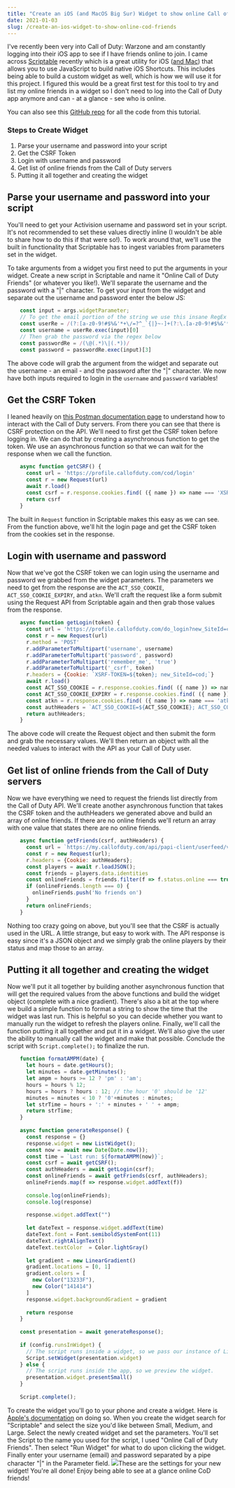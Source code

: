 ```yaml
---
title: "Create an iOS (and MacOS Big Sur) Widget to show online Call of Duty: Warzone friends"
date: 2021-01-03
slug: /create-an-ios-widget-to-show-online-cod-friends
---
```


I've recently been very into Call of Duty: Warzone and am constantly logging into their iOS app to see if I have friends online to join. I came across [Scriptable](https://scriptable.app) recently which is a great utility for iOS ([and Mac](https://scriptable.app/mac-beta/)) that allows you to use JavaScript to build native iOS Shortcuts. This includes being able to build a custom widget as well, which is how we will use it for this project. I figured this would be a great first test for this tool to try and list my online friends in a widget so I don't need to log into the Call of Duty app anymore and can - at a glance - see who is online.

You can also see this [GitHub repo](https://github.com/gbailey4/callofdutyscriptable) for all the code from this tutorial.

### Steps to Create Widget

1. Parse your username and password into your script
2. Get the CSRF Token
3. Login with username and password
4. Get list of online friends from the Call of Duty servers
5. Putting it all together and creating the widget

## Parse your username and password into your script

You'll need to get your Activision username and password set in your script. It's not recommended to set these values directly inline (I wouldn't be able to share how to do this if that were so!). To work around that, we'll use the built in functionality that Scriptable has to ingest variables from parameters set in the widget.

To take arguments from a widget you first need to put the arguments in your widget. Create a new script in Scriptable and name it "Online Call of Duty Friends" (or whatever you like!). We'll separate the username and the password with a "|" character. To get your input from the widget and separate out the username and password enter the below JS:

```javascript
    const input = args.widgetParameter;
    // To get the email portion of the string we use this insane RegEx from this website: https://emailregex.com
    const userRe = /(?:[a-z0-9!#$%&'*+\/=?^_`{|}~-]+(?:\.[a-z0-9!#$%&'*+\/=?^_`{|}~-]+)*|"(?:[\x01-\x08\x0b\x0c\x0e-\x1f\x21\x23-\x5b\x5d-\x7f]|\\[\x01-\x09\x0b\x0c\x0e-\x7f])*")@(?:(?:[a-z0-9](?:[a-z0-9-]*[a-z0-9])?\.)+[a-z0-9](?:[a-z0-9-]*[a-z0-9])?|\[(?:(?:25[0-5]|2[0-4][0-9]|[01]?[0-9][0-9]?)\.){3}(?:25[0-5]|2[0-4][0-9]|[01]?[0-9][0-9]?|[a-z0-9-]*[a-z0-9]:(?:[\x01-\x08\x0b\x0c\x0e-\x1f\x21-\x5a\x53-\x7f]|\\[\x01-\x09\x0b\x0c\x0e-\x7f])+)\])/
    const username = userRe.exec(input)[0]
    // Then grab the password via the regex below
    const passwordRe = /(\@(.*)\|(.*))/
    const password = passwordRe.exec(input)[3]
```

The above code will grab the argument from the widget and separate out the username - an email - and the password after the "|" character. We now have both inputs required to login in the `username` and `password` variables!

## Get the CSRF Token

I leaned heavily on [this Postman documentation page](https://documenter.getpostman.com/view/7896975/SW7aXSo5) to understand how to interact with the Call of Duty servers. From there you can see that there is CSRF protection on the API. We'll need to first get the CSRF token before logging in. We can do that by creating a asynchronous function to get the token. We use an asynchronous function so that we can wait for the response when we call the function.

```javascript
    async function getCSRF() {
      const url = 'https://profile.callofduty.com/cod/login'
      const r = new Request(url)
      await r.load()
      const csrf = r.response.cookies.find( ({ name }) => name === 'XSRF-TOKEN' ).value;
      return csrf
    }
```

The built in `Request` function in Scriptable makes this easy as we can see. From the function above, we'll hit the login page and get the CSRF token from the cookies set in the response.

## Login with username and password

Now that we've got the CSRF token we can login using the username and password we grabbed from the widget parameters. The parameters we need to get from the response are the `ACT_SSO_COOKIE`, `ACT_SSO_COOKIE_EXPIRY`, and `atkn`. We'll craft the request like a form submit using the Request API from Scriptable again and then grab those values from the response.

```javascript
    async function getLogin(token) {
      const url = 'https://profile.callofduty.com/do_login?new_SiteId=cod'
      const r = new Request(url)
      r.method = 'POST'
      r.addParameterToMultipart('username', username)
      r.addParameterToMultipart('password', password)
      r.addParameterToMultipart('remember_me', 'true')
      r.addParameterToMultipart('_csrf', token)
      r.headers = {Cookie: `XSRF-TOKEN=${token}; new_SiteId=cod;`}
      await r.load()
      const ACT_SSO_COOKIE = r.response.cookies.find( ({ name }) => name === 'ACT_SSO_COOKIE' ).value
      const ACT_SSO_COOKIE_EXPIRY = r.response.cookies.find( ({ name }) => name === 'ACT_SSO_COOKIE_EXPIRY' ).value
      const atkn = r.response.cookies.find( ({ name }) => name === 'atkn' ).value
      const authHeaders = `ACT_SSO_COOKIE=${ACT_SSO_COOKIE}; ACT_SSO_COOKIE_EXPIRY=${ACT_SSO_COOKIE_EXPIRY}; atkn=${atkn};`
      return authHeaders;
    }
```

The above code will create the Request object and then submit the form and grab the necessary values. We'll then return an object with all the needed values to interact with the API as your Call of Duty user.

## Get list of online friends from the Call of Duty servers

Now we have everything we need to request the friends list directly from the Call of Duty API. We'll create another asynchronous function that takes the CSRF token and the authHeaders we generated above and build an array of online friends. If there are no online friends we'll return an array with one value that states there are no online friends.

```javascript
    async function getFriends(csrf, authHeaders) {
      const url = `https://my.callofduty.com/api/papi-client/userfeed/v1/friendFeed/rendered/en/${csrf}`;
      const r = new Request(url);
      r.headers = {Cookie: authHeaders};
      const players = await r.loadJSON();
      const friends = players.data.identities
      const onlineFriends = friends.filter(f => f.status.online === true).map(f => f.username.split('#')[0])
      if (onlineFriends.length === 0) {
        onlineFriends.push('No friends on')
      }
      return onlineFriends;
    }
```

Nothing too crazy going on above, but you'll see that the CSRF is actually used in the URL. A little strange, but easy to work with. The API response is easy since it's a JSON object and we simply grab the online players by their status and map those to an array.

## Putting it all together and creating the widget

Now we'll put it all together by building another asynchronous function that will get the required values from the above functions and build the widget object (complete with a nice gradient). There's also a bit at the top where we build a simple function to format a string to show the time that the widget was last run. This is helpful so you can decide whether you want to manually run the widget to refresh the players online. Finally, we'll call the function putting it all together and put it in a widget. We'll also give the user the ability to manually call the widget and make that possible. Conclude the script with `Script.complete();` to finalize the run.

```javascript
    function formatAMPM(date) {
      let hours = date.getHours();
      let minutes = date.getMinutes();
      let ampm = hours >= 12 ? 'pm' : 'am';
      hours = hours % 12;
      hours = hours ? hours : 12; // the hour '0' should be '12'
      minutes = minutes < 10 ? '0'+minutes : minutes;
      let strTime = hours + ':' + minutes + ' ' + ampm;
      return strTime;
    }
    
    async function generateResponse() {
      const response = {}
      response.widget = new ListWidget();
      const now = await new Date(Date.now());
      const time = `Last run: ${formatAMPM(now)}`;
      const csrf = await getCSRF();
      const authHeaders = await getLogin(csrf);
      const onlineFriends = await getFriends(csrf, authHeaders);
      onlineFriends.map(f => response.widget.addText(f))
      
      console.log(onlineFriends);
      console.log(response)
      
      response.widget.addText("")
      
      let dateText = response.widget.addText(time)
      dateText.font = Font.semiboldSystemFont(11)
      dateText.rightAlignText()
      dateText.textColor  = Color.lightGray()
      
      let gradient = new LinearGradient()
      gradient.locations = [0, 1]
      gradient.colors = [
        new Color("13233F"),
        new Color("141414")
      ]
      response.widget.backgroundGradient = gradient
      
      return response
    }
    
    const presentation = await generateResponse();
    
    if (config.runsInWidget) {
      // The script runs inside a widget, so we pass our instance of ListWidget to be shown inside the widget on the Home Screen.
      Script.setWidget(presentation.widget)
    } else {
      // The script runs inside the app, so we preview the widget.
      presentation.widget.presentSmall()
    }
    
    Script.complete();
```

To create the widget you'll go to your phone and create a widget. Here is [Apple's documentation](https://support.apple.com/en-us/HT207122) on doing so. When you create the widget search for "Scriptable" and select the size you'd like between Small, Medium, and Large. Select the newly created widget and set the parameters. You'll set the Script to the name you used for the script, I used "Online Call of Duty Friends". Then select "Run Widget" for what to do upon clicking the widget. Finally enter your username (email) and password separated by a pipe character "|" in the Parameter field.
![](/content/images/2021/01/IMG_0010.jpeg)These are the settings for your new widget!
You're all done! Enjoy being able to see at a glance online CoD friends!
